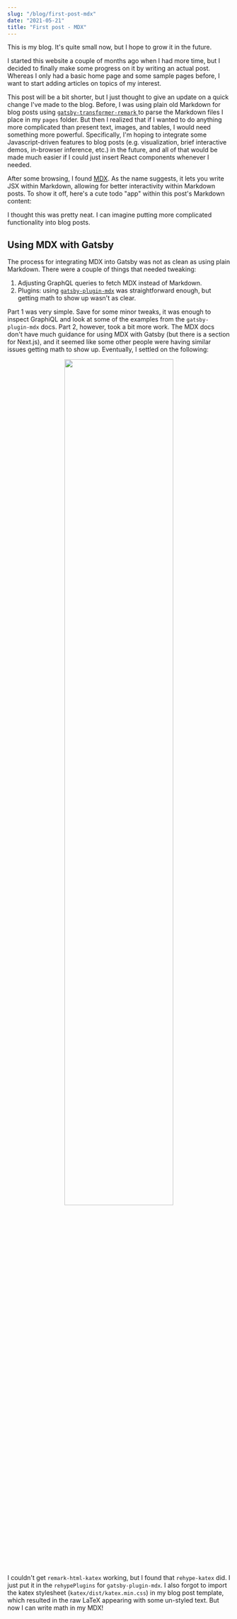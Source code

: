 ```yaml
---
slug: "/blog/first-post-mdx"
date: "2021-05-21"
title: "First post - MDX"
---
```



This is my blog. It's quite small now, but I hope to grow it in the future.

I started this website a couple of months ago when I had more time, but I decided to finally
make some progress on it by writing an actual post. Whereas I only had a basic home page and some sample
pages before, I want to start adding articles on topics of my interest.

This post will be a bit shorter, but I just thought to give an update on a quick change I've made to the blog.
Before, I was using plain old Markdown for blog posts using
[ `gatsby-transformer-remark` ](https://www.gatsbyjs.com/plugins/gatsby-transformer-remark/) to parse the Markdown files
I place in my `pages` folder. But then I realized that if I wanted to do anything more complicated than present
text, images, and tables, I would need something more powerful. Specifically, I'm hoping to integrate some
Javascript-driven features to blog posts (e.g. visualization, brief interactive demos, in-browser inference, etc.)
in the future, and all of that would be made much easier if I could just insert React components whenever I needed.

After some browsing, I found [MDX](https://mdxjs.com/). As the name suggests, it lets you write JSX within Markdown, allowing
for better interactivity within Markdown posts. To show it off, here's a cute todo "app" within this post's Markdown content:

<center>
  <TodoApp />
</center>

I thought this was pretty neat. I can imagine putting more complicated functionality into blog posts.

## Using MDX with Gatsby

The process for integrating MDX into Gatsby was not as clean as using plain Markdown. There were a couple of things that needed
tweaking:

1. Adjusting GraphQL queries to fetch MDX instead of Markdown.
2. Plugins: using [`gatsby-plugin-mdx`](https://www.gatsbyjs.com/plugins/gatsby-plugin-mdx/) was straightforward enough, but getting math to show up wasn't as clear.

Part 1 was very simple. Save for some minor tweaks, it was enough to inspect GraphiQL and look at some of the examples
from the `gatsby-plugin-mdx` docs. Part 2, however, took a bit more work. The MDX docs don't have much guidance
for using MDX with Gatsby (but there is a section for Next.js), and it seemed like some other people were having
similar issues getting math to show up. Eventually, I settled on the following:

<center>
  <img src={mdxPng} width="70%" />
</center>

I couldn't get `remark-html-katex` working, but I found that `rehype-katex` did. I just put it in the
`rehypePlugins` for `gatsby-plugin-mdx`. I also forgot to import
the katex stylesheet (`katex/dist/katex.min.css`) in my blog post template, which resulted in
the raw LaTeX appearing with some un-styled text.
But now I can write math in my MDX!

<!-- A nice, quick fact:

$$
  \forall A, (A \succcurlyeq \mathbb{N} \implies A \precneqq |\{f \mid f\colon A \to \{0,1\}\}|)
$$ -->
